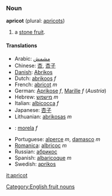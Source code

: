 ===Noun===
'''apricot''' (plural: [[apricots]])

# a [[stone fruit]].

====Translations====
*Arabic: [[مشمش]]
*Chinese: [[杏]], [[杏子]]
*[[Danish]]: [[Abrikos]] 
*Dutch: [[abrikoos]] ''f''
*French: [[abricot]] ''m''
*German: [[Aprikose]] ''f'', [[Marille]] ''f'' (''Austria'')
*Hebrew: [[מישמש]] ''m''
*Italian: [[albicocca]] ''f''
*Japanese: [[杏子]]
*Lithuanian: [[abrikosas]] ''m''
*{{pl}}: [[morela]] ''f''
*Portuguese: [[alperce]] ''m'', [[damasco]] ''m''
*[[Romanica]]: [[albricoc]] ''m''
*Russian: [[абрикос]]
*Spanish: [[albaricoque]] ''m''
*Swedish: [[aprikos]]

[[Category:English fruit nouns]]

[[it:apricot]]